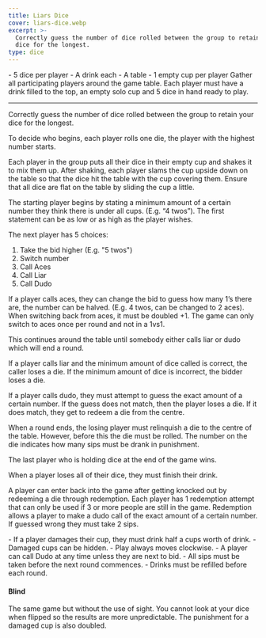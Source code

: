 ```yaml
---
title: Liars Dice
cover: liars-dice.webp
excerpt: >-
  Correctly guess the number of dice rolled between the group to retain your
  dice for the longest.
type: dice
---
```


<GameHero
  cover="/BeerGoggleGames/images/liars-dice.webp"
  alt="Liars Dice"
/>

<GameSection title="Equipment" icon="/BeerGoggleGames/images/liquor.webp">
-   5 dice per player
-   A drink each
-   A table
-   1 empty cup per player
</GameSection>

<GameSection title="Setup" icon="/BeerGoggleGames/images/settings.webp">
Gather all participating players around the game table. Each player must have a drink filled to the top, an empty solo cup and 5 dice in hand ready to play.

* * *
</GameSection>

<GameSection title="Aim of the Game" icon="/BeerGoggleGames/images/target.webp">
<p>Correctly guess the number of dice rolled between the group to retain your dice for the longest.</p>
</GameSection>

<GameSection title="How to Play" icon="/BeerGoggleGames/images/question.webp">
To decide who begins, each player rolls one die, the player with the highest number starts.

Each player in the group puts all their dice in their empty cup and shakes it to mix them up. After shaking, each player slams the cup upside down on the table so that the dice hit the table with the cup covering them. Ensure that all dice are flat on the table by sliding the cup a little.

The starting player begins by stating a minimum amount of a certain number they think there is under all cups. (E.g. “4 twos”). The first statement can be as low or as high as the player wishes.

The next player has 5 choices:

1.  Take the bid higher (E.g. "5 twos")
2.  Switch number
3.  Call Aces
4.  Call Liar
5.  Call Dudo

If a player calls aces, they can change the bid to guess how many 1’s there are, the number can be halved. (E.g. 4 twos, can be changed to 2 aces). When switching back from aces, it must be doubled +1. The game can only switch to aces once per round and not in a 1vs1.

This continues around the table until somebody either calls liar or dudo which will end a round.

If a player calls liar and the minimum amount of dice called is correct, the caller loses a die. If the minimum amount of dice is incorrect, the bidder loses a die.

If a player calls dudo, they must attempt to guess the exact amount of a certain number. If the guess does not match, then the player loses a die. If it does match, they get to redeem a die from the centre.

When a round ends, the losing player must relinquish a die to the centre of the table. However, before this the die must be rolled. The number on the die indicates how many sips must be drank in punishment.

The last player who is holding dice at the end of the game wins.

When a player loses all of their dice, they must finish their drink.

A player can enter back into the game after getting knocked out by redeeming a die through redemption. Each player has 1 redemption attempt that can only be used if 3 or more people are still in the game. Redemption allows a player to make a dudo call of the exact amount of a certain number. If guessed wrong they must take 2 sips.
</GameSection>

<GameSection title="Rules" icon="/BeerGoggleGames/images/rules.webp">
-   If a player damages their cup, they must drink half a cups worth of drink.
-   Damaged cups can be hidden.
-   Play always moves clockwise.
-   A player can call Dudo at any time unless they are next to bid.
-   All sips must be taken before the next round commences.
-   Drinks must be refilled before each round.
</GameSection>

<GameSection title="Special Edition" icon="/BeerGoggleGames/images/special.webp">

<h4>Blind</h4>

<p>The same game but without the use of sight. You cannot look at your dice when flipped so the results are more unpredictable. The punishment for a damaged cup is also doubled.</p>
</GameSection>

<ShareButtons title="Liars Dice" />

<FeedbackCard>
</FeedbackCard>
